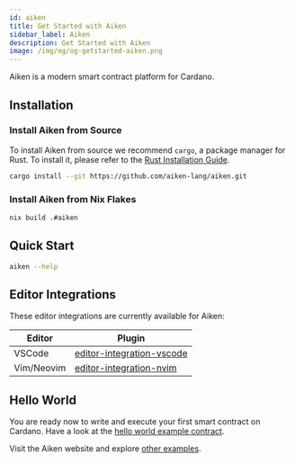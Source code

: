```yaml
---
id: aiken
title: Get Started with Aiken
sidebar_label: Aiken
description: Get Started with Aiken
image: /img/og/og-getstarted-aiken.png
---
```


Aiken is a modern smart contract platform for Cardano.

## Installation

### Install Aiken from Source

To install Aiken from source we recommend `cargo`, a package manager for Rust. To install it, please refer to the [Rust Installation Guide](https://doc.rust-lang.org/stable/book/ch01-01-installation.html).

```sh
cargo install --git https://github.com/aiken-lang/aiken.git
```

### Install Aiken from Nix Flakes

```sh
nix build .#aiken
```

## Quick Start

```sh
aiken --help
```

## Editor Integrations

These editor integrations are currently available for Aiken:

| Editor        |      Plugin | 
| ------------- | ----------- | 
| VSCode     | [editor-integration-vscode](https://github.com/aiken-lang/editor-integration-vscode) | 
| Vim/Neovim      |   [editor-integration-nvim](https://github.com/aiken-lang/editor-integration-nvim)  |  


## Hello World

You are ready now to write and execute your first smart contract on Cardano. Have a look at the [hello world example contract](/docs/smart-contracts/aiken).

Visit the Aiken website and explore [other examples](https://aiken-lang.org/example--hello-world). 
